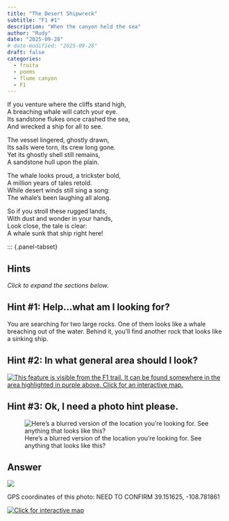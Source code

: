 ```yaml
---
title: "The Desert Shipwreck"
subtitle: "F1 #1"
description: "When the canyon held the sea"
author: "Rudy"
date: "2025-09-28"
# date-modified: "2025-09-28"
draft: false
categories:
  - fruita
  - poems
  - flume canyon
  - F1
---
```


If you venture where the cliffs stand high,  
A breaching whale will catch your eye.  
Its sandstone flukes once crashed the sea,  
And wrecked a ship for all to see.  

The vessel lingered, ghostly drawn,  
Its sails were torn, its crew long gone.  
Yet its ghostly shell still remains,  
A sandstone hull upon the plain.  

The whale looks proud, a trickster bold,  
A million years of tales retold.  
While desert winds still sing a song:  
The whale’s been laughing all along.  

So if you stroll these rugged lands,  
With dust and wonder in your hands,  
Look close, the tale is clear:  
A whale sunk that ship right here!

::: {.panel-tabset}

## Hints
*Click to expand the sections below.*  

::: {.callout-tip collapse="true"}
## Hint #1: Help...what am I looking for?

You are searching for two large rocks. One of them looks like a whale breaching out of the water. Behind it, you'll find another rock that looks like a sinking ship.
:::

::: {.callout-tip collapse="true"}
## Hint #2: In what general area should I look?

[![This feature is visible from the F1 trail. It can be found somewhere in the area highlighted in purple above. Click for an interactive map.](images/f1_shipwreck_map_hint.png)](https://www.openstreetmap.org/directions?engine=fossgis_osrm_foot&route=39.141395%2C-108.785441%3B39.142959%2C-108.784003#map=16/39.14547/-108.78106&layers=P)

:::

::: {.callout-tip collapse="true"}
## Hint #3: Ok, I need a photo hint please.

![Here's a blurred version of the location you're looking for. See anything that looks like this?](images/f1_shipwreck_answer.jpg){.img-blur3}

:::

## Answer

::: {.callout-tip appearance="minimal" collapse="false"}
[![](images/f1_shipwreck_answer_annotated.jpg)](images/f1_shipwreck_answer_annotated.jpg)

GPS coordinates of this photo: NEED TO CONFIRM 39.151625, -108.781861  

[![Click for interactive map](images/f1_shipwreck_map.png)](https://www.openstreetmap.org/?mlat=39.151625&mlon=-108.781861&zoom=19)

:::
